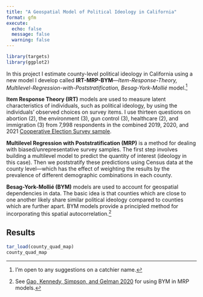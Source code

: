 ```yaml
---
title: "A Geospatial Model of Political Ideology in California"
format: gfm
execute: 
  echo: false
  message: false
  warning: false
---
```


```r
library(targets)
library(ggplot2)
```

In this project I estimate county-level political ideology in California using a new model I develop called **IRT-MRP-BYM**---*Item-Response-Theory, Multilevel-Regression-with-Poststratification, Besag-York-Mollié* model.[^1] 

[^1]: I'm open to any suggestions on a catchier name.

**Item Response Theory (IRT)** models are used to measure latent characteristics of individuals, such as political ideology, by using the individuals' observed choices on survey items. I use thirteen questions on abortion (2), the environment (3), gun control (3), healthcare (2), and immigration (3) from 7,998 respondents in the combined 2019, 2020, and 2021 [Cooperative Election Survey sample](https://cces.gov.harvard.edu/). 

**Multilevel Regression with Poststratification (MRP)** is a method for dealing with biased/unrepresentative survey samples. The first step involves building a multilevel model to predict the quantity of interest (ideology in this case). Then we poststratify these predictions using Census data at the county level---which has the effect of weighting the results by the prevalence of different demographic combinations in each county.

**Besag-York-Mollié (BYM)** models are used to account for geospatial dependencies in data. The basic idea is that counties which are close to one another likely share similar political ideology compared to counties which are further apart. BYM models provide a principled method for incorporating this spatial autocorrelation.[^2]

[^2]: See [Gao, Kennedy, Simpson, and Gelman 2020](https://arxiv.org/abs/1908.06716) for using BYM in MRP models.

## Results

```r
tar_load(county_quad_map)
county_quad_map
```

